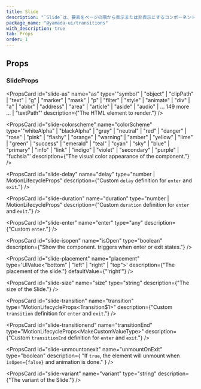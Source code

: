 ```yaml
---
title: Slide
description: "`Slide`は、要素をページの隅から表示または非表示にするコンポーネントです。"
package_name: "@yamada-ui/transitions"
with_description: true
tab: Props
order: 1
---
```


## Props

### SlideProps

<PropsCard id="slide-_accept" name="_accept" type="CSSUIObject" />

<PropsCard id="slide-_active" name="_active" type="CSSUIObject" />

<PropsCard id="slide-_after" name="_after" type="CSSUIObject" />

<PropsCard id="slide-_anylink" name="_anyLink" type="CSSUIObject" />

<PropsCard id="slide-_autofill" name="_autofill" type="CSSUIObject" />

<PropsCard id="slide-_backdrop" name="_backdrop" type="CSSUIObject" />

<PropsCard id="slide-_before" name="_before" type="CSSUIObject" />

<PropsCard id="slide-_between" name="_between" type="CSSUIObject" />

<PropsCard id="slide-_blank" name="_blank" type="CSSUIObject" />

<PropsCard id="slide-_checked" name="_checked" type="CSSUIObject" />

<PropsCard id="slide-_cue" name="_cue" type="CSSUIObject" />

<PropsCard id="slide-_cueregion" name="_cueRegion" type="CSSUIObject" />

<PropsCard id="slide-_dark" name="_dark" type="CSSUIObject" />

<PropsCard id="slide-_default" name="_default" type="CSSUIObject" />

<PropsCard id="slide-_disabled" name="_disabled" type="CSSUIObject" />

<PropsCard id="slide-_empty" name="_empty" type="CSSUIObject" />

<PropsCard id="slide-_enabled" name="_enabled" type="CSSUIObject" />

<PropsCard id="slide-_end" name="_end" type="CSSUIObject" />

<PropsCard id="slide-_even" name="_even" type="CSSUIObject" />

<PropsCard id="slide-_expanded" name="_expanded" type="CSSUIObject" />

<PropsCard id="slide-_fileselector" name="_fileSelector" type="CSSUIObject" />

<PropsCard id="slide-_filled" name="_filled" type="CSSUIObject" />

<PropsCard id="slide-_first" name="_first" type="CSSUIObject" />

<PropsCard id="slide-_firstletter" name="_firstLetter" type="CSSUIObject" />

<PropsCard id="slide-_firstline" name="_firstLine" type="CSSUIObject" />

<PropsCard id="slide-_focus" name="_focus" type="CSSUIObject" />

<PropsCard id="slide-_focusvisible" name="_focusVisible" type="CSSUIObject" />

<PropsCard id="slide-_focuswithin" name="_focusWithin" type="CSSUIObject" />

<PropsCard id="slide-_fullscreen" name="_fullScreen" type="CSSUIObject" />

<PropsCard id="slide-_grabbed" name="_grabbed" type="CSSUIObject" />

<PropsCard id="slide-_groupaccept" name="_groupAccept" type="CSSUIObject" />

<PropsCard id="slide-_groupactive" name="_groupActive" type="CSSUIObject" />

<PropsCard id="slide-_groupblank" name="_groupBlank" type="CSSUIObject" />

<PropsCard id="slide-_groupchecked" name="_groupChecked" type="CSSUIObject" />

<PropsCard id="slide-_groupdisabled" name="_groupDisabled" type="CSSUIObject" />

<PropsCard id="slide-_groupenabled" name="_groupEnabled" type="CSSUIObject" />

<PropsCard id="slide-_groupexpanded" name="_groupExpanded" type="CSSUIObject" />

<PropsCard id="slide-_groupfocus" name="_groupFocus" type="CSSUIObject" />

<PropsCard
  id="slide-_groupfocusvisible"
  name="_groupFocusVisible"
  type="CSSUIObject"
/>

<PropsCard
  id="slide-_groupfocuswithin"
  name="_groupFocusWithin"
  type="CSSUIObject"
/>

<PropsCard id="slide-_groupgrabbed" name="_groupGrabbed" type="CSSUIObject" />

<PropsCard
  id="slide-_grouphorizontal"
  name="_groupHorizontal"
  type="CSSUIObject"
/>

<PropsCard id="slide-_grouphover" name="_groupHover" type="CSSUIObject" />

<PropsCard id="slide-_groupidle" name="_groupIdle" type="CSSUIObject" />

<PropsCard id="slide-_groupinvalid" name="_groupInvalid" type="CSSUIObject" />

<PropsCard id="slide-_grouploaded" name="_groupLoaded" type="CSSUIObject" />

<PropsCard id="slide-_grouploading" name="_groupLoading" type="CSSUIObject" />

<PropsCard id="slide-_groupoptional" name="_groupOptional" type="CSSUIObject" />

<PropsCard
  id="slide-_groupplaceholdershown"
  name="_groupPlaceholderShown"
  type="CSSUIObject"
/>

<PropsCard id="slide-_grouppressed" name="_groupPressed" type="CSSUIObject" />

<PropsCard id="slide-_groupreadonly" name="_groupReadOnly" type="CSSUIObject" />

<PropsCard
  id="slide-_groupreadwrite"
  name="_groupReadWrite"
  type="CSSUIObject"
/>

<PropsCard id="slide-_groupreject" name="_groupReject" type="CSSUIObject" />

<PropsCard id="slide-_grouprequired" name="_groupRequired" type="CSSUIObject" />

<PropsCard id="slide-_groupselected" name="_groupSelected" type="CSSUIObject" />

<PropsCard
  id="slide-_groupuserinvalid"
  name="_groupUserInvalid"
  type="CSSUIObject"
/>

<PropsCard id="slide-_groupvalid" name="_groupValid" type="CSSUIObject" />

<PropsCard id="slide-_groupvertical" name="_groupVertical" type="CSSUIObject" />

<PropsCard id="slide-_hidden" name="_hidden" type="CSSUIObject" />

<PropsCard id="slide-_holiday" name="_holiday" type="CSSUIObject" />

<PropsCard id="slide-_horizontal" name="_horizontal" type="CSSUIObject" />

<PropsCard id="slide-_hover" name="_hover" type="CSSUIObject" />

<PropsCard id="slide-_idle" name="_idle" type="CSSUIObject" />

<PropsCard id="slide-_indeterminate" name="_indeterminate" type="CSSUIObject" />

<PropsCard id="slide-_inrange" name="_inRange" type="CSSUIObject" />

<PropsCard id="slide-_invalid" name="_invalid" type="CSSUIObject" />

<PropsCard id="slide-_last" name="_last" type="CSSUIObject" />

<PropsCard id="slide-_light" name="_light" type="CSSUIObject" />

<PropsCard id="slide-_link" name="_link" type="CSSUIObject" />

<PropsCard id="slide-_loaded" name="_loaded" type="CSSUIObject" />

<PropsCard id="slide-_loading" name="_loading" type="CSSUIObject" />

<PropsCard id="slide-_marker" name="_marker" type="CSSUIObject" />

<PropsCard id="slide-_mediadark" name="_mediaDark" type="CSSUIObject" />

<PropsCard id="slide-_medialight" name="_mediaLight" type="CSSUIObject" />

<PropsCard
  id="slide-_mediareducemotion"
  name="_mediaReduceMotion"
  type="CSSUIObject"
/>

<PropsCard id="slide-_modal" name="_modal" type="CSSUIObject" />

<PropsCard id="slide-_nativeactive" name="_nativeActive" type="CSSUIObject" />

<PropsCard id="slide-_nativechecked" name="_nativeChecked" type="CSSUIObject" />

<PropsCard
  id="slide-_nativedisabled"
  name="_nativeDisabled"
  type="CSSUIObject"
/>

<PropsCard id="slide-_nativefocus" name="_nativeFocus" type="CSSUIObject" />

<PropsCard
  id="slide-_nativefocusvisible"
  name="_nativeFocusVisible"
  type="CSSUIObject"
/>

<PropsCard
  id="slide-_nativefocuswithin"
  name="_nativeFocusWithin"
  type="CSSUIObject"
/>

<PropsCard id="slide-_nativehidden" name="_nativeHidden" type="CSSUIObject" />

<PropsCard id="slide-_nativehover" name="_nativeHover" type="CSSUIObject" />

<PropsCard
  id="slide-_nativereadonly"
  name="_nativeReadOnly"
  type="CSSUIObject"
/>

<PropsCard id="slide-_nativetarget" name="_nativeTarget" type="CSSUIObject" />

<PropsCard id="slide-_nativevalid" name="_nativeValid" type="CSSUIObject" />

<PropsCard id="slide-_notfirst" name="_notFirst" type="CSSUIObject" />

<PropsCard id="slide-_notlast" name="_notLast" type="CSSUIObject" />

<PropsCard id="slide-_nottarget" name="_notTarget" type="CSSUIObject" />

<PropsCard id="slide-_odd" name="_odd" type="CSSUIObject" />

<PropsCard id="slide-_only" name="_only" type="CSSUIObject" />

<PropsCard id="slide-_optional" name="_optional" type="CSSUIObject" />

<PropsCard id="slide-_outrange" name="_outRange" type="CSSUIObject" />

<PropsCard id="slide-_outside" name="_outside" type="CSSUIObject" />

<PropsCard id="slide-_paused" name="_paused" type="CSSUIObject" />

<PropsCard id="slide-_peeraccept" name="_peerAccept" type="CSSUIObject" />

<PropsCard id="slide-_peeractive" name="_peerActive" type="CSSUIObject" />

<PropsCard id="slide-_peerblank" name="_peerBlank" type="CSSUIObject" />

<PropsCard id="slide-_peerchecked" name="_peerChecked" type="CSSUIObject" />

<PropsCard id="slide-_peerdisabled" name="_peerDisabled" type="CSSUIObject" />

<PropsCard id="slide-_peerenabled" name="_peerEnabled" type="CSSUIObject" />

<PropsCard id="slide-_peerexpanded" name="_peerExpanded" type="CSSUIObject" />

<PropsCard id="slide-_peerfocus" name="_peerFocus" type="CSSUIObject" />

<PropsCard
  id="slide-_peerfocusvisible"
  name="_peerFocusVisible"
  type="CSSUIObject"
/>

<PropsCard
  id="slide-_peerfocuswithin"
  name="_peerFocusWithin"
  type="CSSUIObject"
/>

<PropsCard id="slide-_peergrabbed" name="_peerGrabbed" type="CSSUIObject" />

<PropsCard
  id="slide-_peerhorizontal"
  name="_peerHorizontal"
  type="CSSUIObject"
/>

<PropsCard id="slide-_peerhover" name="_peerHover" type="CSSUIObject" />

<PropsCard id="slide-_peeridle" name="_peerIdle" type="CSSUIObject" />

<PropsCard id="slide-_peerinvalid" name="_peerInvalid" type="CSSUIObject" />

<PropsCard id="slide-_peerloaded" name="_peerLoaded" type="CSSUIObject" />

<PropsCard id="slide-_peerloading" name="_peerLoading" type="CSSUIObject" />

<PropsCard id="slide-_peeroptional" name="_peerOptional" type="CSSUIObject" />

<PropsCard
  id="slide-_peerplaceholdershown"
  name="_peerPlaceholderShown"
  type="CSSUIObject"
/>

<PropsCard id="slide-_peerpressed" name="_peerPressed" type="CSSUIObject" />

<PropsCard id="slide-_peerreadonly" name="_peerReadOnly" type="CSSUIObject" />

<PropsCard id="slide-_peerreadwrite" name="_peerReadWrite" type="CSSUIObject" />

<PropsCard id="slide-_peerreject" name="_peerReject" type="CSSUIObject" />

<PropsCard id="slide-_peerrequired" name="_peerRequired" type="CSSUIObject" />

<PropsCard id="slide-_peerselected" name="_peerSelected" type="CSSUIObject" />

<PropsCard
  id="slide-_peeruserinvalid"
  name="_peerUserInvalid"
  type="CSSUIObject"
/>

<PropsCard id="slide-_peervalid" name="_peerValid" type="CSSUIObject" />

<PropsCard id="slide-_peervertical" name="_peerVertical" type="CSSUIObject" />

<PropsCard id="slide-_picture" name="_picture" type="CSSUIObject" />

<PropsCard id="slide-_placeholder" name="_placeholder" type="CSSUIObject" />

<PropsCard
  id="slide-_placeholdershown"
  name="_placeholderShown"
  type="CSSUIObject"
/>

<PropsCard id="slide-_playing" name="_playing" type="CSSUIObject" />

<PropsCard id="slide-_pressed" name="_pressed" type="CSSUIObject" />

<PropsCard id="slide-_print" name="_print" type="CSSUIObject" />

<PropsCard id="slide-_readonly" name="_readOnly" type="CSSUIObject" />

<PropsCard id="slide-_readwrite" name="_readWrite" type="CSSUIObject" />

<PropsCard id="slide-_reject" name="_reject" type="CSSUIObject" />

<PropsCard id="slide-_required" name="_required" type="CSSUIObject" />

<PropsCard id="slide-_ripple" name="_ripple" type="CSSUIObject" />

<PropsCard id="slide-_scrollbar" name="_scrollbar" type="CSSUIObject" />

<PropsCard
  id="slide-_scrollbarbutton"
  name="_scrollbarButton"
  type="CSSUIObject"
/>

<PropsCard
  id="slide-_scrollbarcorner"
  name="_scrollbarCorner"
  type="CSSUIObject"
/>

<PropsCard
  id="slide-_scrollbarthumb"
  name="_scrollbarThumb"
  type="CSSUIObject"
/>

<PropsCard
  id="slide-_scrollbartrack"
  name="_scrollbarTrack"
  type="CSSUIObject"
/>

<PropsCard
  id="slide-_scrollbartrackpiece"
  name="_scrollbarTrackPiece"
  type="CSSUIObject"
/>

<PropsCard id="slide-_selected" name="_selected" type="CSSUIObject" />

<PropsCard id="slide-_selection" name="_selection" type="CSSUIObject" />

<PropsCard id="slide-_start" name="_start" type="CSSUIObject" />

<PropsCard id="slide-_target" name="_target" type="CSSUIObject" />

<PropsCard id="slide-_today" name="_today" type="CSSUIObject" />

<PropsCard id="slide-_userinvalid" name="_userInvalid" type="CSSUIObject" />

<PropsCard id="slide-_valid" name="_valid" type="CSSUIObject" />

<PropsCard id="slide-_vertical" name="_vertical" type="CSSUIObject" />

<PropsCard id="slide-_visited" name="_visited" type="CSSUIObject" />

<PropsCard id="slide-_weekend" name="_weekend" type="CSSUIObject" />

<PropsCard
  id="slide-as"
  name="as"
  type='"symbol" | "object" | "clipPath" | "text" | "g" | "marker" | "mask" | "p" | "filter" | "style" | "animate" | "div" | "a" | "abbr" | "address" | "area" | "article" | "aside" | "audio" | ... 149 more ... | "textPath"'
  description={"The HTML element to render."}
/>

<PropsCard
  id="slide-colorscheme"
  name="colorScheme"
  type='"whiteAlpha" | "blackAlpha" | "gray" | "neutral" | "red" | "danger" | "rose" | "pink" | "flashy" | "orange" | "warning" | "amber" | "yellow" | "lime" | "green" | "success" | "emerald" | "teal" | "cyan" | "sky" | "blue" | "primary" | "info" | "link" | "indigo" | "violet" | "secondary" | "purple" | "fuchsia"'
  description={"The visual color appearance of the component."}
/>

<PropsCard
  id="slide-delay"
  name="delay"
  type="number | MotionLifecycleProps<number>"
  description={"Custom `delay` definition for `enter` and `exit`."}
/>

<PropsCard
  id="slide-duration"
  name="duration"
  type="number | MotionLifecycleProps<number>"
  description={"Custom `duration` definition for `enter` and `exit`."}
/>

<PropsCard
  id="slide-enter"
  name="enter"
  type="any"
  description={"Custom `enter`."}
/>

<PropsCard
  id="slide-isopen"
  name="isOpen"
  type="boolean"
  description={"Show the component. triggers when enter or exit states."}
/>

<PropsCard
  id="slide-placement"
  name="placement"
  type='UIValue<"bottom" | "left" | "right" | "top">'
  description={"The placement of the slide."}
  defaultValue={"'right'"}
/>

<PropsCard
  id="slide-size"
  name="size"
  type="string"
  description={"The size of the Slide."}
/>

<PropsCard
  id="slide-transition"
  name="transition"
  type="MotionLifecycleProps<Transition$1>"
  description={"Custom `transition` definition for `enter` and `exit`."}
/>

<PropsCard
  id="slide-transitionend"
  name="transitionEnd"
  type="MotionLifecycleProps<MakeCustomValueType<TargetProperties>>"
  description={"Custom `transitionEnd` definition for `enter` and `exit`."}
/>

<PropsCard
  id="slide-unmountonexit"
  name="unmountOnExit"
  type="boolean"
  description={
    "If `true`, the element will unmount when `isOpen={false}` and animation is done."
  }
/>

<PropsCard
  id="slide-variant"
  name="variant"
  type="string"
  description={"The variant of the Slide."}
/>
